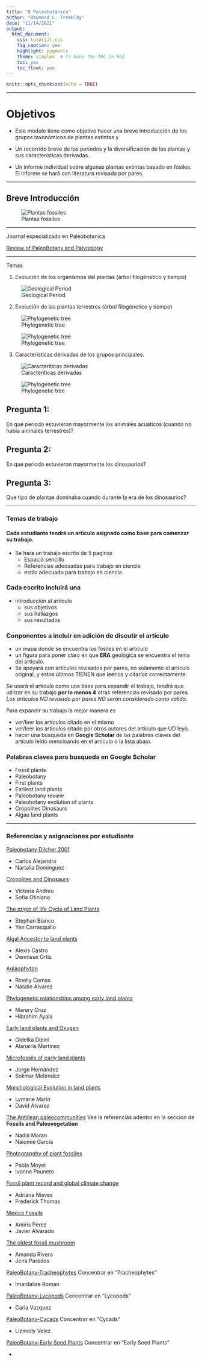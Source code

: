 ```yaml
---
title: "8 Paleobotánica"
author: "Raymond L. Tremblay"
date: "11/14/2021"
output:
  html_document:
    css: tutorial.css
    fig_caption: yes
    highlight: pygments
    theme: simplex  # To have the TOC in Red
    toc: yes
    toc_float: yes
---
```


```r
knitr::opts_chunk$set(echo = TRUE)
```

***

# Objetivos

- Este modulo tiene como objetivo hacer una breve introducción de los grupos taxonómicos de plantas extintas y 

- Un recorrido breve de los periodos y la diversificación de las plantas y sus características derivadas. 

- Un informe individual sobre algunas plantas extintas basado en fósiles. El informe se hará con literatura revisada por pares.

***

## Breve Introducción

![Plantas fossiles](Fossil_Photos/IJPS.png)

***

Journal expecializado en Paleobotanica

[Review of PaleoBotany and Palynology](https://www.sciencedirect.com/journal/review-of-palaeobotany-and-palynology/about/aims-and-scope)

***

Temas

1. Evolución de los organismos del plantas (árbol filogénetico y tiempo)


![Geological Period](Fossil_Photos/Geological_Period.jpg)

2. Evolución de las plantas terrestres (árbol filogénetico y tiempo)

![Phylogenetic tree](Fossil_Photos/plantrelat.gif)

![Phylogenetic tree](Fossil_Photos/pro_plfr.gif)

3. Características derivadas de los grupos principales.

![Caracteriticas derivadas](Fossil_Photos/DOYLE_2019.jpg)


![Phylogenetic tree](Fossil_Photos/Weng_Chapple_2010.jpg)


## Pregunta 1:

En que periodo estuvieron mayormente los animales acuáticos (cuando no habia animales terrestres)?

## Pregunta 2: 

En que periodo estuvieron mayormente los dinosaurios?


## Pregunta 3: 

Que tipo de plantas dominaba cuando durante la era de los dinosaurios?


***

### Temas de trabajo

#### Cada estudiante tendrá un articulo asignado como base para comenzar su trabajo.
 
 - Se hara un trabajo escrito de 5 paginas
    - Espacio sencillo
    - Referencias adecuadas para trabajo en ciencia
    - estilo adecuado para trabajo en ciencia
  
 
### Cada \trabajo escrito incluirá una 

- introducción al articulo
  - sus objetivos
  - sus hallazgos
  - sus resultados
  
### Conponentes a incluir en adición de discutir el articulo  

- un mapa donde se encuentra los fósiles en el articulo
- un figura para poner claro en que **ERA** geológica se encuentra el tema del articulo.
- Se apoyará con artículos revisados por pares, no solamente el artículo original, y estos últimos TIENEN que leerlos y citarlos correctamente.    


Se usará el artículo como una base para expandir el trabajo, tendrá que utilizar en su trabajo **por lo menos 4** otras referencias revisado por pares.  *Los artículos NO revisado por pares NO serán considerado como valida*.

Para expandir su trabajo la mejor manera es 

 - ver/leer los artículos citado en el mismo
 - ver/leer los artículos citado por otros autores del artículo que UD leyó.
 - hacer una búsqueda en **Google Scholar** de las palabras claves del artículo leído mencioando en el artículo o la lista abajo.
 

### Palabras claves para busqueda en Google Scholar

- Fossil plants
- Paleobotany
- First plants
- Earliest land plants
- Paleobotany review
- Paleobotany evolution of plants
- Cropolites Dinosaurs
- Algae land plants

***

### Referencias y asignaciones por estudiante


[Paleobotany Dilcher 2001](PDF/Paleobotany_1.pdf)

 - Carlos Alejandro
 - Nartalia Dominguez

[Cropolites and Dinosaurs](PDF/First report on vertebrate coprolites from the Upper Cretaceous (Santonian) Csehbánya 2 Formation of Iharkút, Hungary.pdf)

 - Victoria Andreu
 - Sofia Otiniano
 

[The origin of life Cycle of Land Plants](PDF/The Origin of the Life Cycle of Land Plants: A simple modification in the life cycle of an extinct green alga is the likely origin of the first land plants | 10.2307:27853160.pdf)

 - Stephan Bianco
 - Yan Carrasquillo


[Algal Ancestor to land plants](PDF/Algal ancestor of land plants was preadapted for symbiosis.pdf) 

- Alexis Castro
- Dennisse Ortiz

[Aglaophyton](PDF/Four hundred-million-year-old vesicular arbuscular mycorrhizae. | 10.1073:pnas.91.25.11841.pdf)

- Rinelly Comas
- Natalie Alvarez

[Phylogenetic relationships among early land plants](PDF/Phylogenetic Relationships between the Earliest Land Plants | 10.1016:j.cub.2018.01.034.pdf)

- Marery Cruz
- Hibrahim Ayala

[Early land plants and Oxygen](PDF/Earliest land plants created modern levels of atmospheric oxygen.pdf)

- Gidelka Dipini
- Alanairis Martinez

[Microfossils of early land plants](PDF/The microfossil record of early land plants.pdf)

- Jorge Hernández
- Solimar Meléndez

[Morphological Evolution in land plants](PDF/Morphological evolution in land plants- new designs with old genes.pdf)

- Lymarie Marin
- David Alvarez

[The Antillean paleocommunities](PDF/Historical biogeography of Caribbean plants- introduction to current know- ledge and possibilities from a phylogenetic perspective.pdf) Vea la referencias adentro en la sección de **Fossils and Paleovegetation**

- Nadia Moran
- Naiomie Garcia

[Photograpghy of plant fossiles](PDF/KerpBomfleurRevPalaeobotPalynol2011red.pdf)

- Paola Moyet
- Ivonne Pauneto

[Fossil plant record and global climate change](PDF/The fossil plant record and global climatic change.pdf)

- Adriana Nieves
- Frederick Thomas

[Mexico Fossils](PDF/Mexico- Assembling extinct plants from their isolated parts.pdf)

- Amiris Perez
- Javier Alvarado

[The oldest fossil mushroom](PDF/The oldest fossil mushroom.pdf)

- Amanda Rivera
- Jeira Paredes

[PaleoBotany-Tracheophytes](PDF/Paleobotany of Land Plants.pdf) Concentrar en "Tracheophytes"

- Imardalize Roman

[PaleoBotany-Lycopods](PDF/Paleobotany of Land Plants.pdf) Concentrar en "Lycopods"

- Carla Vazquez

[PaleoBotany-Cycads](PDF/Paleobotany of Land Plants.pdf) Concentrar en "Cycads"

- Lizmeily Velez

[PaleoBotany-Early Seed Plants](PDF/Paleobotany of Land Plants.pdf) Concentrar en "Early Seed Plants"

- 
